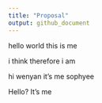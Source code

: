 ```yaml
---
title: "Proposal"
output: github_document
---
```


hello world this is me

i think therefore i am

hi wenyan it's me sophyee

Hello? It's me